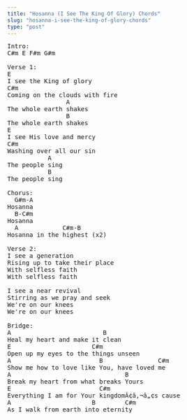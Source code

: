 ```yaml
---
title: "Hosanna (I See The King Of Glory) Chords"
slug: "hosanna-i-see-the-king-of-glory-chords"
type: "post"
---
```


<pre>
Intro:
C#m E F#m G#m 

Verse 1:
E
I see the King of glory  
C#m
Coming on the clouds with fire   
                A
The whole earth shakes   
                B
The whole earth shakes 
E 
I see His love and mercy  
C#m
Washing over all our sin 
           A
The people sing
           B
The people sing  

Chorus:
  G#m-A
Hosanna    
  B-C#m
Hosanna    
  A            C#m-B
Hosanna in the highest (x2)

Verse 2:
I see a generation  
Rising up to take their place 
With selfless faith 
With selfless faith  

I see a near revival  
Stirring as we pray and seek 
We're on our knees 
We're on our knees 

Bridge: 
A                         B
Heal my heart and make it clean  
E                      C#m
Open up my eyes to the things unseen 
A                        B               C#m
Show me how to love like You, have loved me 
A                               B 
Break my heart from what breaks Yours 
E                        C#m
Everything I am for Your kingdomÃ¢â‚¬â„¢s cause 
A                      B        C#m
As I walk from earth into eternity  
</pre>